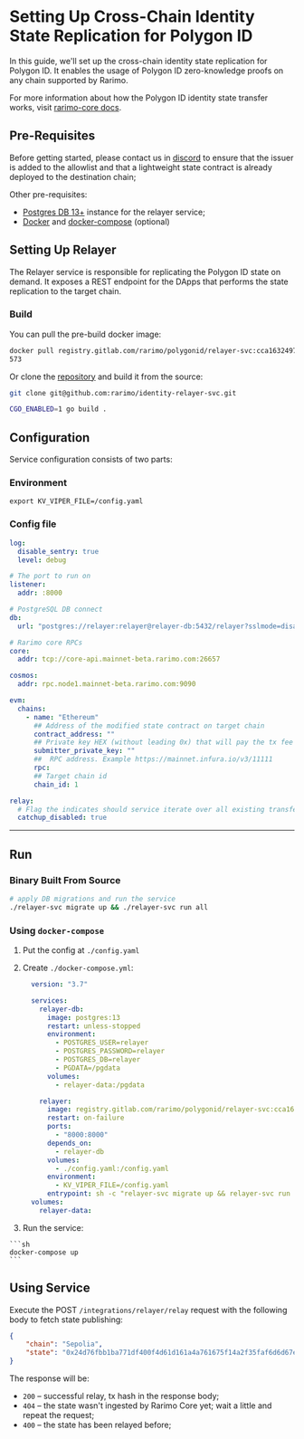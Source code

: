 # Setting Up Cross-Chain Identity State Replication for Polygon ID

In this guide, we'll set up the cross-chain identity state replication for Polygon ID. It enables the usage of Polygon ID zero-knowledge proofs on any chain supported by Rarimo.

For more information about how the Polygon ID identity state transfer works, visit [rarimo-core docs](https://github.com/rarimo/rarimo-core/blob/master/docs/common/bridging/002-identity.md).

## Pre-Requisites

Before getting started, please contact us in [discord](https://discordapp.com/invite/rarimoprotocol) to ensure that the issuer is added to the allowlist and that a lightweight state contract is already deployed to the destination chain;

Other pre-requisites:
- [Postgres DB 13+](https://www.postgresql.org/download/) instance for the relayer service;
- [Docker](https://docs.docker.com/engine/install/) and [docker-compose](https://docs.docker.com/compose/install/) (optional)

## Setting Up Relayer

The Relayer service is responsible for replicating the Polygon ID state on demand. It exposes a REST endpoint for the DApps that performs the state replication to the target chain.

### Build

You can pull the pre-build docker image:

```sh
docker pull registry.gitlab.com/rarimo/polygonid/relayer-svc:cca1632497291b16a696df42eb8fe5649407df0746002d9c402dc978-1697195756716
573
```

Or clone the  [repository]( https://github.com/rarimo/identity-relayer-svc) and build it from the source:

<!-- TODO: fix docker image -->

```sh
git clone git@github.com:rarimo/identity-relayer-svc.git

CGO_ENABLED=1 go build .
```

## Configuration

Service configuration consists of two parts:

### Environment

```shell
export KV_VIPER_FILE=/config.yaml
```

### Config file

```yaml
log:
  disable_sentry: true
  level: debug

# The port to run on
listener:
  addr: :8000

# PostgreSQL DB connect
db:
  url: "postgres://relayer:relayer@relayer-db:5432/relayer?sslmode=disable"

# Rarimo core RPCs
core:
  addr: tcp://core-api.mainnet-beta.rarimo.com:26657

cosmos:
  addr: rpc.node1.mainnet-beta.rarimo.com:9090

evm:
  chains:
    - name: "Ethereum"
      ## Address of the modified state contract on target chain
      contract_address: ""
      ## Private key HEX (without leading 0x) that will pay the tx fee
      submitter_private_key: ""
      ##  RPC address. Example https://mainnet.infura.io/v3/11111
      rpc:
      ## Target chain id
      chain_id: 1

relay:
  # Flag the indicates should service iterate over all existing transfer operation and fill the database
  catchup_disabled: true
```

----

## Run

### Binary Built From Source

```sh
# apply DB migrations and run the service
./relayer-svc migrate up && ./relayer-svc run all
```

### Using `docker-compose`

1. Put the config at `./config.yaml`
1. Create `./docker-compose.yml`:
    ```yaml
      version: "3.7"

      services:
        relayer-db:
          image: postgres:13
          restart: unless-stopped
          environment:
            - POSTGRES_USER=relayer
            - POSTGRES_PASSWORD=relayer
            - POSTGRES_DB=relayer
            - PGDATA=/pgdata
          volumes:
            - relayer-data:/pgdata

        relayer:
          image: registry.gitlab.com/rarimo/polygonid/relayer-svc:cca1632497291b16a696df42eb8fe5649407df0746002d9c402dc978-1697195756716
          restart: on-failure
          ports:
            - "8000:8000"
          depends_on:
            - relayer-db
          volumes:
            - ./config.yaml:/config.yaml
          environment:
            - KV_VIPER_FILE=/config.yaml
          entrypoint: sh -c "relayer-svc migrate up && relayer-svc run all"
      volumes:
        relayer-data:
    ```

  1. Run the service:

    ```sh
    docker-compose up
    ```

## Using Service

Execute the POST `/integrations/relayer/relay` request with the following body to fetch state publishing:

```json
{
    "chain": "Sepolia",
    "state": "0x24d76fbb1ba771df400f4d61d161a4a761675f14a2f35faf6d6d67e6d8be5fe6"
}
```

The response will be:

- `200` – successful relay, tx hash in the response body;
- `404` – the state wasn't ingested by Rarimo Core yet; wait a little and repeat the request;
- `400` – the state has been relayed before;  <!-- TODO: fix me -->
